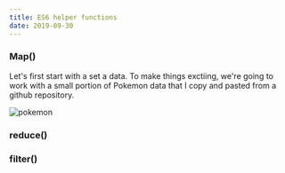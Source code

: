 ```yaml
---
title: ES6 helper functions
date: 2019-09-30
---
```


### Map()

Let's first start with a set a data. To make things exctiing,
we're going to work with a small portion of Pokemon data that I copy and pasted from a github repository.

![pokemon](pokemonDataPic.png) 

### reduce()


### filter()
